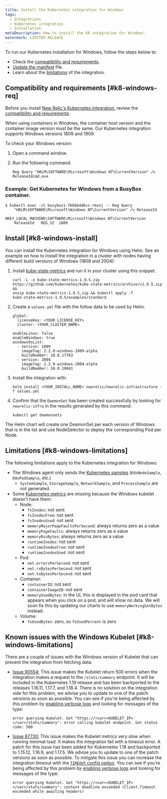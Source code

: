 ```yaml
---
title: Install the Kubernetes integration for Windows
tags:
  - Integrations
  - Kubernetes integration
  - Installation
metaDescription: How to install the K8 integration for Windows.
watermark: LIMITED RELEASE
---
```


To run our Kubernetes installation for Windows, follow the steps below to:

* Check the [compatibility and requirements](#k8-windows-req).
* [Update the manifest](#k8-windows-install) file.
* Learn about the [limitations](#k8-windows-limitations) of the integration.

## Compatibility and requirements [#k8-windows-req]

Before you install [New Relic's Kubernetes integration](/docs/integrations/kubernetes-integration/get-started/introduction-kubernetes-integration), review the [compatibility and requirements](/docs/integrations/kubernetes-integration/get-started/kubernetes-integration-compatibility-requirements).

<Callout variant="important">
  When using containers in Windows, the container host version and the container image version must be the same. Our Kubernetes integration supports Windows versions 1809 and 1909.
</Callout>

To check your Windows version:

1. Open a command window.
2. Run the following command:

   ```
   Reg Query "HKLM\SOFTWARE\Microsoft\Windows NT\CurrentVersion" /v 
   ReleaseIdcmd.exe
   ```

### Example: Get Kubernetes for Windows from a BusyBox container.

```
$ kubectl exec -it busybox1-766bb4d6cc-rmsnj -- Reg Query 
    "HKLM\SOFTWARE\Microsoft\Windows NT\CurrentVersion" /v ReleaseId
```

```
HKEY_LOCAL_MACHINE\SOFTWARE\Microsoft\Windows NT\CurrentVersion
	ReleaseId	REG_SZ	1809
```

## Install [#k8-windows-install]

You can install the Kubernetes integration for Windows using Helm. See an example on how to install the integration in a cluster with nodes having different build versions of Windows (1809 and 2004):

1. Install [kube-state-metrics](https://github.com/kubernetes/kube-state-metrics#kubernetes-deployment "Link opens in a new window.") and run it in your cluster using this snippet:

   ```
   curl -L -o kube-state-metrics-1.9.5.zip 
   https://github.com/kubernetes/kube-state-metrics/archive/v1.9.5.zip && 
   unzip kube-state-metrics-1.9.5.zip && kubectl apply -f 
   kube-state-metrics-1.9.5/examples/standard
   ```
2. Create a `values.yml` file with the follow data to be used by Helm:

   ```
   global:
     licenseKey: <YOUR_LICENSE_KEY> 
     cluster: <YOUR_CLUSTER_NAME>

   enableLinux: false
   enableWindows: true
   windowsOsList:
     - version: 1809
       imageTag: 2.2.0-windows-1809-alpha
       buildNumber: 10.0.17763
     - version: 2004
       imageTag: 2.2.0-windows-2004-alpha
       buildNumber: 10.0.19041
   ```
3. Install the integration with:

   ```
   helm install <YOUR_INSTALL_NAME> newrelic/newrelic-infrastructure -f values.yml
   ```
4. Confirm that the `DaemonSet` has been created successfully by looking for `newrelic-infra` in the results generated by this command:

   ```
   kubectl get daemonsets
   ```

The Helm chart will create one DeamonSet per each version of Windows that is in the list and use NodeSelector to deploy the corresponding Pod per Node.

## Limitations [#k8-windows-limitations]

The following limitations apply to the Kubernetes integration for Windows:

* The Windows agent only sends the [Kubernetes samples](/docs/integrations/kubernetes-integration/understand-use-data/understand-use-data#event-types) (`K8sNodeSample`, `K8sPodSample`, etc.)
  * `SystemSample`, `StorageSample`, `NetworkSample`, and `ProcessSample` are not generated.
* Some [Kubernetes metrics](/docs/integrations/kubernetes-integration/understand-use-data/understand-use-data#metrics) are missing because the Windows kubelet doesn’t have them:
  * Node:
    * `fsInodes`: not sent
    * `fsInodesFree`: not sent
    * `fsInodesUsed`: not sent
    * `memoryMajorPageFaultsPerSecond`: always returns zero as a value
    * `memoryPageFaults`: always returns zero as a value
    * `memoryRssBytes`: always returns zero as a value
    * `runtimeInodes`: not sent
    * `runtimeInodesFree`: not sent
    * `runtimeInodesUsed`: not sent
  * Pod:
    * `net.errorsPerSecond`: not sent
    * `net.rxBytesPerSecond`: not sent
    * `net.txBytesPerSecond`: not sent
  * Container:
    * `containerID`: not sent
    * `containerImageID`: not sent
    * `memoryUsedBytes`: in the UI, this is displayed in the pod card that appears when you click on a pod, and will show no data. We will soon fix this by updating our charts to use `memoryWorkingSetBytes` instead.
  * Volume:
    * `fsUsedBytes`: zero, so `fsUsedPercent` is zero

## Known issues with the Windows Kubelet [#k8-windows-limitations]

There are a couple of issues with the Windows version of Kubelet that can prevent the integration from fetching data:

* [Issue 90554:](https://github.com/kubernetes/kubernetes/pull/90554) This issue makes the Kubelet return 500 errors when the integration makes a request to the `/stats/summary` endpoint. It will be included in the Kubernetes 1.19 release and has been backported to the releases 1.16.11, 1.17.7, and 1.18.4. There is no solution on the integration side for this problem, we advise you to update to one of the patch versions as soon as possible. You can see if you're being affected by this problem by [enabling verbose logs](/docs/integrations/kubernetes-integration/troubleshooting/get-logs-version#verbose) and looking for messages of the type:

  ```
  error querying Kubelet. Get "https://<var><KUBELET_IP></var>/stats/summary": error calling kubelet endpoint. Got status code: 500
  ```
* [Issue 87730:](https://github.com/kubernetes/kubernetes/pull/87730) This issue makes the Kubelet metrics very slow when running minimal load. It makes the integration fail with a timeout error. A patch for this issue has been added for Kubernetes 1.18 and backported to 1.15.12, 1.16.9, and 1.17.5. We advise you to update to one of the patch versions as soon as possible. To mitigate this issue you can increase the integration timeout with the [`TIMEOUT` config option](/docs/integrations/kubernetes-integration/installation/kubernetes-integration-install-configure#kube-state-metrics-timeout-change). You can see if you're being affected by this problem by [enabling verbose logs](/docs/integrations/kubernetes-integration/troubleshooting/get-logs-version#verbose) and looking for messages of the type:

  ```
  error querying Kubelet. Get "https://<var><KUBELET_IP></var>/stats/summary": context deadline exceeded (Client.Timeout exceeded while awaiting headers)
  ```
